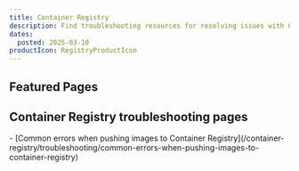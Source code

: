 ```yaml
---
title: Container Registry
description: Find troubleshooting resources for resolving issues with Container Registry.
dates:
  posted: 2025-03-10
productIcon: RegistryProductIcon
---
```


<ProductHeader
  productName="Container Registry troubleshooting"
  productLogo="containerRegistry"
  description="Learn how to fix the most common issues with Scaleway's Container Registry."
/>

## Featured Pages

<Grid>
    <Card
      title="Container Registry FAQ"
      description="General info on Container Registry."
      url="/container-registry/faq/"
      label="See more"
    />
    <Card
      title="Common errors when pushing images to Container Registry"
      description="Fix issues when pushing images."
      url="/container-registry/troubleshooting/common-errors-when-pushing-images-to-container-registry/"
      label="See more"
    />
    <Card
      title="Container Registry API documentation"
      description="Use the API to interact with Registry."
      url="https://www.scaleway.com/en/developers/api/registry/"
      label="See more"
    />
</Grid>


## Container Registry troubleshooting pages

<LinksList>
  - [Common errors when pushing images to Container Registry](/container-registry/troubleshooting/common-errors-when-pushing-images-to-container-registry)
</LinksList>

